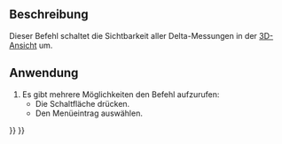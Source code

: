 <languages/>

{{Docnav/de
|
|
|[[Part_Workbench/de|Part]]
|IconL=
|IconR=
|IconC=Workbench_Part.svg
}}

{{VeryImportantMessage|Dieser Befehl ist veraltet und wird in {{VersionPlus/de|1.0}} nicht mehr zur Verfügung stehen.<br>Stattdessen kann [[Image:Std_Measure.svg|24px]] [[Std_Measure/de|Std Messen]] verwendet werden.}}

{{GuiCommand/de
|Name=Part Measure Toggle Delta
|Name/de=Part Messung DeltaUmschalten
|MenuLocation=Messen → Delta umschalten
|Workbenches=[[Part_Workbench/de|Part]]
|SeeAlso=[[Part_Measure_Toggle_All/de|Part Messung AlleUmschalten]], [[Part_Measure_Toggle_3D/de|Part Messung 3DUmschalten]]
}}

<span id="Description"></span>
==Beschreibung== 

Dieser Befehl schaltet die Sichtbarkeit aller Delta-Messungen in der [[3D view/de|3D-Ansicht]] um.

<span id="Usage"></span>
==Anwendung== 

# Es gibt mehrere Möglichkeiten den Befehl aufzurufen:
#* Die Schaltfläche {{Button|[[Image:Part_Measure_Toggle_Delta.svg|16px]] [[Part_Measure_Toggle_Delta/de|Delta umschalten]]}} drücken.
#* Den Menüeintrag {{MenuCommand|Messen → [[Image:Part_Measure_Toggle_Delta.svg|16px]] Delta umschalten}} auswählen.


{{Docnav/de
|
|
|[[Part_Workbench/de|Part]]
|IconL=
|IconR=
|IconC=Workbench_Part.svg
}}

{{Part Tools navi{{#translation:}}}}
{{Userdocnavi{{#translation:}}}}